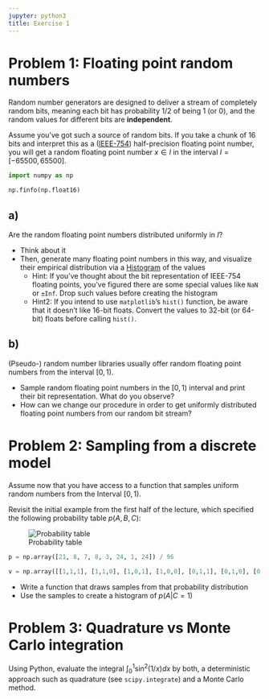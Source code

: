 ```yaml
---
jupyter: python3
title: Exercise 1
---
```


# Problem 1: Floating point random numbers

Random number generators are designed to deliver a stream of completely random bits, meaning each bit has probability 1/2 of being 1 (or 0), and the random values for different bits are __independent__.

Assume you've got such a source of random bits. If you take a chunk of 16 bits and interpret this as a ([IEEE-754](https://en.wikipedia.org/wiki/Floating-point_arithmetic#IEEE_754:_floating_point_in_modern_computers)) half-precision floating point number, you will get a random floating point number $x \in I$ in the interval $I = [-65500, 65500]$.

```python
import numpy as np

np.finfo(np.float16)
```

## a)
Are the random floating point numbers distributed uniformly in $I$?

* Think about it
* Then, generate many floating point numbers in this way, and visualize their empirical distribution via a [Histogram](https://en.wikipedia.org/wiki/Histogram) of the values
    * Hint: If you've thought about the bit representation of IEEE-754 floating points, you've figured there are some special values like `NaN` or `±Inf`. Drop such values before creating the histogram
    * Hint2: If you intend to use `matplotlib`'s `hist()` function, be aware that it doesn't like 16-bit floats. Convert the values to 32-bit (or 64-bit) floats before calling `hist()`.


## b)

(Pseudo-) random number libraries usually offer random floating point numbers from the interval $[0, 1)$.

* Sample random floating point numbers in the $[0, 1)$ interval and print their bit representation. What do you observe?
* How can we change our procedure in order to get uniformly distributed floating point numbers from our random bit stream?

# Problem 2: Sampling from a discrete model

Assume now that you have access to a function that samples uniform random numbers from the Interval $[0, 1)$.

Revisit the initial example from the first half of the lecture, which specified the following probability table $p(A, B, C)$:

![Probability table](images/ProbabilityTable.png)

```python
p = np.array([21, 8, 7, 8, 3, 24, 1, 24]) / 96

v = np.array([[1,1,1], [1,1,0], [1,0,1], [1,0,0], [0,1,1], [0,1,0], [0,0,1], [0,0,0]])
```


* Write a function that draws samples from that probability distribution
* Use the samples to create a histogram of $p(A | C = 1)$

# Problem 3: Quadrature vs Monte Carlo integration

Using Python, evaluate the integral $\int_0^1 \sin^2(1/x) dx$ by both, a deterministic approach such as quadrature (see `scipy.integrate`) and a Monte Carlo method.
